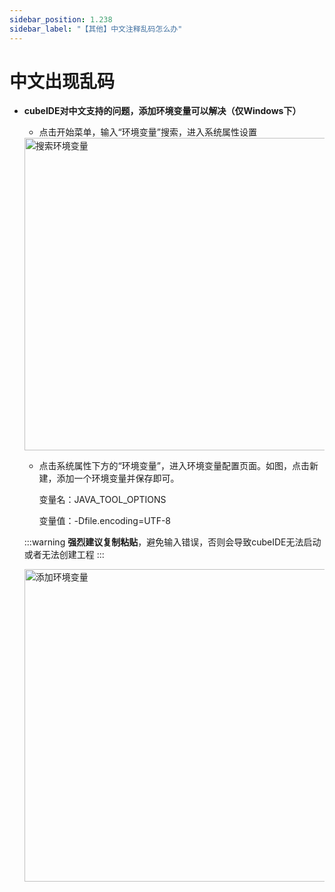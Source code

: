 ```yaml
---
sidebar_position: 1.238
sidebar_label: "【其他】中文注释乱码怎么办"
---
```


# 中文出现乱码

- **cubeIDE对中文支持的问题，添加环境变量可以解决（仅Windows下）**

  - 点击开始菜单，输入“环境变量”搜索，进入系统属性设置

  <div style={{ display: "flex", justifyContent: "center", alignItems: "center", marginBottom: "20px"}}>
  <img src={require('./img/搜索环境变量.png').default} alt="搜索环境变量" width="500px" />
  </div>

  - 点击系统属性下方的“环境变量”，进入环境变量配置页面。如图，点击新建，添加一个环境变量并保存即可。

    变量名：JAVA_TOOL_OPTIONS

    变量值：-Dfile.encoding=UTF-8
  
  :::warning
  **强烈建议复制粘贴**，避免输入错误，否则会导致cubeIDE无法启动或者无法创建工程
  :::

  <div style={{ display: "flex", justifyContent: "center", alignItems: "center", marginBottom: "20px"}}>
  <img src={require('./img/添加环境变量.png').default} alt="添加环境变量" width="500px" />
  </div>
